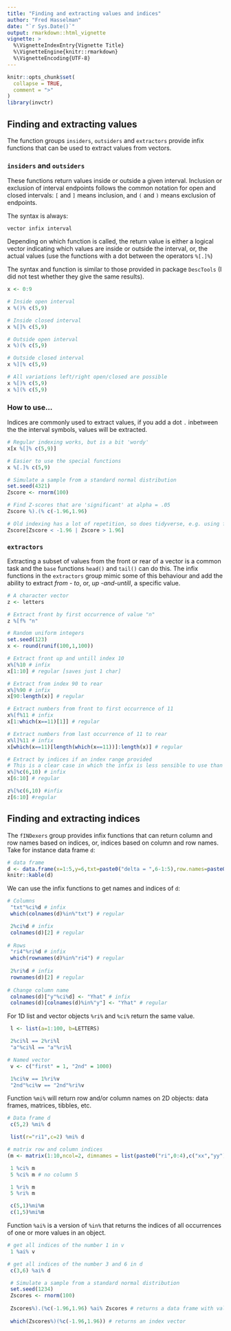 ```yaml
---
title: "Finding and extracting values and indices"
author: "Fred Hasselman"
date: "`r Sys.Date()`"
output: rmarkdown::html_vignette
vignette: >
  %\VignetteIndexEntry{Vignette Title}
  %\VignetteEngine{knitr::rmarkdown}
  %\VignetteEncoding{UTF-8}
---
```


```r
knitr::opts_chunk$set(
  collapse = TRUE,
  comment = ">"
)
library(invctr)
```

## Finding and extracting values

The function groups `insiders`, `outsiders` and `extractors` provide infix functions that can be used to extract values from vectors.


### `insiders` and `outsiders`

These functions return values inside or outside a given interval. Inclusion or exclusion of interval endpoints follows the common notation for open and closed intervals: `[` and `]` means inclusion, and `(` and `)` means exclusion of endpoints.

The syntax is always:

`vector infix interval` 

Depending on which function is called, the return value is either a logical vector indicating which values are inside or outside the interval, or, the actual values (use the functions with a dot between the operators `%[.]%`)

The syntax and function is similar to those provided in package `DescTools` (I did not test whether they give the same results).

```r
x <- 0:9

# Inside open interval
x %()% c(5,9)

# Inside closed interval
x %[]% c(5,9)

# Outside open interval
x %)(% c(5,9)

# Outside closed interval
x %][% c(5,9)

# All variations left/right open/closed are possible
x %[)% c(5,9)
x %](% c(5,9)
```

### How to use...

Indices are commonly used to extract values, if you add a dot `.` inbetween the the interval symbols, values will be extracted.

```r
# Regular indexing works, but is a bit 'wordy'
x[x %[]% c(5,9)]

# Easier to use the special functions
x %[.]% c(5,9)

# Simulate a sample from a standard normal distribution
set.seed(4321)
Zscore <- rnorm(100)

# Find Z-scores that are 'significant' at alpha = .05
Zscore %).(% c(-1.96,1.96)

# Old indexing has a lot of repetition, so does tidyverse, e.g. using filter()
Zscore[Zscore < -1.96 | Zscore > 1.96]

```


### `extractors`

Extracting a subset of values from the front or rear of a vector is a common task and the `base` functions `head()` and `tail()` can do this. The infix functions in the `extractors` group mimic some of this behaviour and add the ability to extract *from - to*, or, *up -and-untill*, a specific value. 


```r
# A character vector
z <- letters

# Extract front by first occurrence of value "n"
z %[f% "n"

# Random uniform integers
set.seed(123)
x <- round(runif(100,1,100))

# Extract front up and untill index 10
x%[%10 # infix
x[1:10] # regular [saves just 1 char]

# Extract from index 90 to rear
x%]%90 # infix
x[90:length(x)] # regular

# Extract numbers from front to first occurrence of 11
x%[f%11 # infix
x[1:which(x==11)[1]] # regular

# Extract numbers from last occurrence of 11 to rear
x%l]%11 # infix
x[which(x==11)[length(which(x==11))]:length(x)] # regular

# Extract by indices if an index range provided
# This is a clear case in which the infix is less sensible to use than regular indexing:
x%]%c(6,10) # infix
x[6:10] # regular

z%[%c(6,10) #infix
z[6:10] #regular

```

## Finding and extracting indices

The `fINDexers` group provides infix functions that can return column and row names based on indices, or, indices based on column and row names. Take for instance data frame `d`:


```r
# data frame
d <- data.frame(x=1:5,y=6,txt=paste0("delta = ",6-1:5),row.names=paste0("ri",5:1))
knitr::kable(d)
```

We can use the infix functions to get names and indices of `d`:

```r
# Columns
 "txt"%ci%d # infix
 which(colnames(d)%in%"txt") # regular

 2%ci%d # infix
 colnames(d)[2] # regular
  
# Rows
 "ri4"%ri%d # infix
 which(rownames(d)%in%"ri4") # regular
 
 2%ri%d # infix
 rownames(d)[2] # regular
 
# Change column name
 colnames(d)["y"%ci%d] <- "Yhat" # infix
 colnames(d)[colnames(d)%in%"y"] <- "Yhat" # regular
```


For 1D list and vector objects `%ri%` and `%ci%` return the same value.

```r
 l <- list(a=1:100, b=LETTERS)

 2%ci%l == 2%ri%l
 "a"%ci%l == "a"%ri%l

# Named vector
 v <- c("first" = 1, "2nd" = 1000)

 1%ci%v == 1%ri%v
 "2nd"%ci%v == "2nd"%ri%v
```

Function `%mi%` will return row and/or column names on 2D objects: data frames, matrices, tibbles, etc.

```r
# Data frame d
 c(5,2) %mi% d

 list(r="ri1",c=2) %mi% d

# matrix row and column indices
(m <- matrix(1:10,ncol=2, dimnames = list(paste0("ri",0:4),c("xx","yy"))))

 1 %ci% m
 5 %ci% m # no column 5

 1 %ri% m
 5 %ri% m

 c(5,1)%mi%m
 c(1,5)%mi%m
```

Function `%ai%` is a version of `%in%` that returns the indices of all occurrences of one or more values in an object.

```r
# get all indices of the number 1 in v
 1 %ai% v

# get all indices of the number 3 and 6 in d
 c(3,6) %ai% d

 # Simulate a sample from a standard normal distribution
 set.seed(1234)
 Zscores <- rnorm(100)
 
 Zscores%).(%c(-1.96,1.96) %ai% Zscores # returns a data frame with values and indices
 
 which(Zscores%)(%c(-1.96,1.96)) # returns an index vector

```
